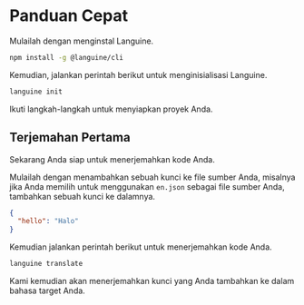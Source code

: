 # Panduan Cepat

Mulailah dengan menginstal Languine.

```bash
npm install -g @languine/cli
```

Kemudian, jalankan perintah berikut untuk menginisialisasi Languine.

```bash
languine init
```

Ikuti langkah-langkah untuk menyiapkan proyek Anda.

## Terjemahan Pertama

Sekarang Anda siap untuk menerjemahkan kode Anda.

Mulailah dengan menambahkan sebuah kunci ke file sumber Anda, misalnya jika Anda memilih untuk menggunakan `en.json` sebagai file sumber Anda, tambahkan sebuah kunci ke dalamnya.

```json
{
  "hello": "Halo"
}
```

Kemudian jalankan perintah berikut untuk menerjemahkan kode Anda.

```bash
languine translate
```

Kami kemudian akan menerjemahkan kunci yang Anda tambahkan ke dalam bahasa target Anda.